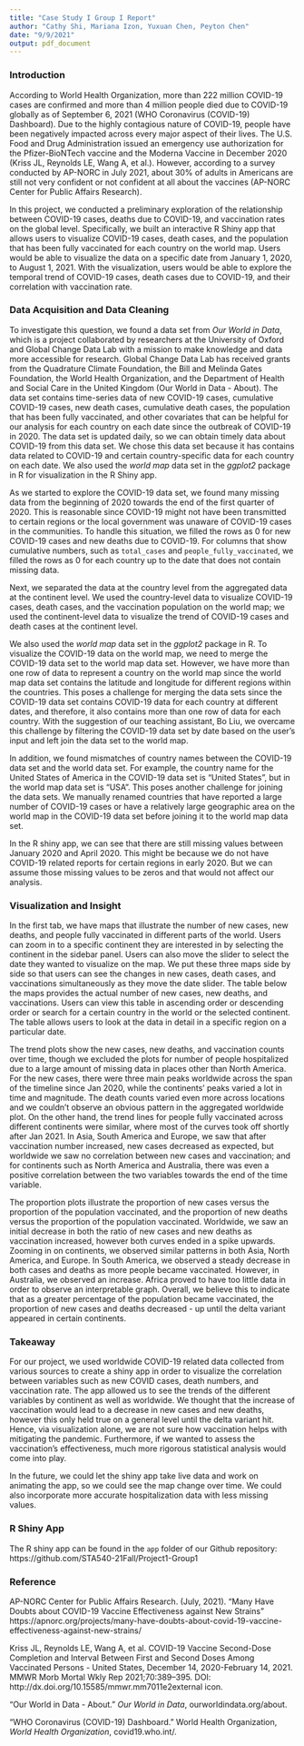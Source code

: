 ```yaml
---
title: "Case Study I Group I Report"
author: "Cathy Shi, Mariana Izon, Yuxuan Chen, Peyton Chen"
date: "9/9/2021"
output: pdf_document
---
```


### Introduction

According to World Health Organization, more than 222 million COVID-19 cases are confirmed and more than 4 million people died due to COVID-19 globally as of September 6, 2021 (WHO Coronavirus (COVID-19) Dashboard). Due to the highly contagious nature of COVID-19, people have been negatively impacted across every major aspect of their lives. The U.S. Food and Drug Administration issued an emergency use authorization for the Pfizer-BioNTech vaccine and the Moderna Vaccine in December 2020 (Kriss JL, Reynolds LE, Wang A, et al.). However, according to a survey conducted by AP-NORC in July 2021, about 30% of adults in Americans are still not very confident or not confident at all about the vaccines (AP-NORC Center for Public Affairs Research).

In this project, we conducted a preliminary exploration of the relationship between COVID-19 cases, deaths due to COVID-19, and vaccination rates on the global level. Specifically, we built an interactive R Shiny app that allows users to visualize COVID-19 cases, death cases, and the population that has been fully vaccinated for each country on the world map. Users would be able to visualize the data on a specific date from January 1, 2020, to August 1, 2021. With the visualization, users would be able to explore the temporal trend of COVID-19 cases, death cases due to COVID-19, and their correlation with vaccination rate.

### Data Acquisition and Data Cleaning

To investigate this question, we found a data set from *Our World in Data*, which is a project collaborated by researchers at the University of Oxford and Global Change Data Lab with a mission to make knowledge and data more accessible for research. Global Change Data Lab has received grants from the Quadrature Climate Foundation, the Bill and Melinda Gates Foundation, the World Health Organization, and the Department of Health and Social Care in the United Kingdom (Our World in Data - About). The data set contains time-series data of new COVID-19 cases, cumulative COVID-19 cases, new death cases, cumulative death cases, the population that has been fully vaccinated, and other covariates that can be helpful for our analysis for each country on each date since the outbreak of COVID-19 in 2020. The data set is updated daily, so we can obtain timely data about COVID-19 from this data set. We chose this data set because it has contains data related to COVID-19 and certain country-specific data for each country on each date. We also used the *world map* data set in the *ggplot2* package in R for visualization in the R Shiny app.

As we started to explore the COVID-19 data set, we found many missing data from the beginning of 2020 towards the end of the first quarter of 2020. This is reasonable since COVID-19 might not have been transmitted to certain regions or the local government was unaware of COVID-19 cases in the communities. To handle this situation, we filled the rows as 0 for new COVID-19 cases and new deaths due to COVID-19. For columns that show cumulative numbers, such as `total_cases` and `people_fully_vaccinated`, we filled the rows as 0 for each country up to the date that does not contain missing data. 

Next, we separated the data at the country level from the aggregated data at the continent level. We used the country-level data to visualize COVID-19 cases, death cases, and the vaccination population on the world map; we used the continent-level data to visualize the trend of COVID-19 cases and death cases at the continent level.

We also used the *world map* data set in the *ggplot2* package in R. To visualize the COVID-19 data on the world map, we need to merge the COVID-19 data set to the world map data set. However, we have more than one row of data to represent a country on the world map since the world map data set contains the latitude and longitude for different regions within the countries. This poses a challenge for merging the data sets since the COVID-19 data set contains COVID-19 data for each country at different dates, and therefore, it also contains more than one row of data for each country. With the suggestion of our teaching assistant, Bo Liu, we overcame this challenge by filtering the COVID-19 data set by date based on the user's input and left join the data set to the world map. 

In addition, we found mismatches of country names between the COVID-19 data set and the world data set. For example, the country name for the United States of America in the COVID-19 data set is "United States", but in the world map data set is "USA". This poses another challenge for joining the data sets. We manually renamed countries that have reported a large number of COVID-19 cases or have a relatively large geographic area on the world map in the COVID-19 data set before joining it to the world map data set.

In the R shiny app, we can see that there are still missing values between January 2020 and April 2020. This might be because we do not have COVID-19 related reports for certain regions in early 2020. But we can assume those missing values to be zeros and that would not affect our analysis.


### Visualization and Insight

In the first tab, we have maps that illustrate the number of new cases, new deaths, and people fully vaccinated in different parts of the world. Users can zoom in to a specific continent they are interested in by selecting the continent in the sidebar panel. Users can also move the slider to select the date they wanted to visualize on the map. We put these three maps side by side so that users can see the changes in new cases, death cases, and vaccinations simultaneously as they move the date slider. The table below the maps provides the actual number of new cases, new deaths, and vaccinations. Users can view this table in ascending order or descending order or search for a certain country in the world or the selected continent. The table allows users to look at the data in detail in a specific region on a particular date.

The trend plots show the new cases, new deaths, and vaccination counts over time, though we excluded the plots for number of people hospitalized due to a large amount of missing data in places other than North America. For the new cases, there were three main peaks worldwide across the span of the timeline since Jan 2020, while the continents' peaks varied a lot in time and magnitude. The death counts varied even more across locations and we couldn't observe an obvious pattern in the aggregated worldwide plot. On the other hand, the trend lines for people fully vaccinated across different continents were similar, where most of the curves took off shortly after Jan 2021. In Asia, South America and Europe, we saw that after vaccination number increased, new cases decreased as expected, but worldwide we saw no correlation between new cases and vaccination; and for continents such as North America and Australia, there was even a positive correlation between the two variables towards the end of the time variable.

The proportion plots illustrate the proportion of new cases versus the proportion of the population vaccinated, and the proportion of new deaths versus the proportion of the population vaccinated.  Worldwide, we saw an initial decrease in both the ratio of new cases and new deaths as vaccination increased, however both curves ended in a spike upwards.  Zooming in on continents, we observed similar patterns in both Asia, North America, and Europe.  In South America, we observed a steady decrease in both cases and deaths as more people became vaccinated.  However, in Australia, we observed an increase.  Africa proved to have too little data in order to observe an interpretable graph.  Overall, we believe this to indicate that as a greater percentage of the population became vaccinated, the proportion of new cases and deaths decreased - up until the delta variant appeared in certain continents.  

### Takeaway

For our project, we used worldwide COVID-19 related data collected from various sources to create a shiny app in order to visualize the correlation between variables such as new COVID cases, death numbers, and vaccination rate. The app allowed us to see the trends of the different variables by continent as well as worldwide. We thought that the increase of vaccination would lead to a decrease in new cases and new deaths, however this only held true on a general level until the delta variant hit. Hence, via visualization alone, we are not sure how vaccination helps with mitigating the pandemic. Furthermore, if we wanted to assess the vaccination’s effectiveness, much more rigorous statistical analysis would come into play. 

In the future, we could let the shiny app take live data and work on animating the app, so we could see the map change over time. We could also incorporate more accurate hospitalization data with less missing values.

### R Shiny App

The R shiny app can be found in the `app` folder of our Github repository: https://github.com/STA540-21Fall/Project1-Group1


### Reference

AP-NORC Center for Public Affairs Research.  (July, 2021). “Many Have Doubts about COVID-19 Vaccine Effectiveness against New Strains” https://apnorc.org/projects/many-have-doubts-about-covid-19-vaccine-effectiveness-against-new-strains/

Kriss JL, Reynolds LE, Wang A, et al. COVID-19 Vaccine Second-Dose Completion and Interval Between First and Second Doses Among Vaccinated Persons - United States, December 14, 2020-February 14, 2021. MMWR Morb Mortal Wkly Rep 2021;70:389–395. DOI: http://dx.doi.org/10.15585/mmwr.mm7011e2external icon.


“Our World in Data - About.” *Our World in Data*, ourworldindata.org/about. 

“WHO Coronavirus (COVID-19) Dashboard.” World Health Organization, *World Health Organization*, covid19.who.int/. 
